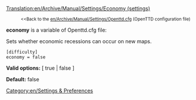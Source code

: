 [[Translation:en/Archive/Manual/Settings/Economy (settings)]]

:<small><<Back to the [[en/Archive/Manual/Settings/Openttd.cfg]] (OpenTTD configuration file)</small>


'''economy''' is a variable of Openttd.cfg file:

Sets whether economic recessions can occur on new maps.<br>
<pre>
[difficulty]
economy = false
</pre>

'''Valid options:''' [ true | false ]

'''Default:''' false


[[Category:en/Settings & Preferences]]